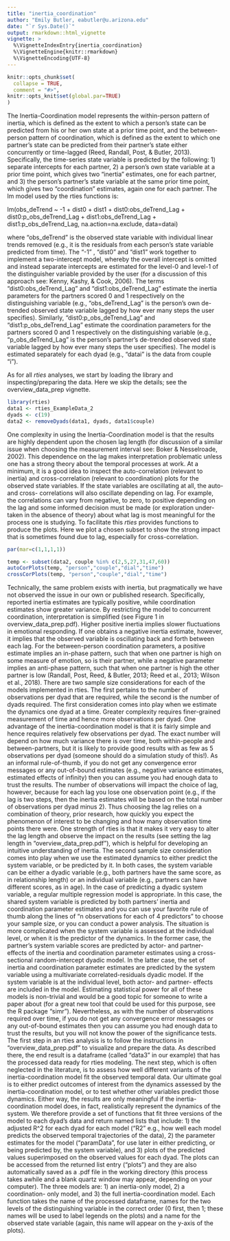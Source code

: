 ```yaml
---
title: "inertia_coordination"
author: "Emily Butler, eabutler@u.arizona.edu"
date: "`r Sys.Date()`"
output: rmarkdown::html_vignette
vignette: >
  %\VignetteIndexEntry{inertia_coordination}
  %\VignetteEngine{knitr::rmarkdown}
  %\VignetteEncoding{UTF-8}
---
```


```r
knitr::opts_chunk$set(
  collapse = TRUE,
  comment = "#>",
knitr::opts_knit$set(global.par=TRUE)
)
```

The Inertia-Coordination model represents the within-person pattern of inertia, which is defined as the extent to which a person’s state can be predicted from his or her own state at a prior time point, and the between-person pattern of coordination, which is defined as the extent to which one partner’s state can be predicted from their partner’s state either concurrently or time-lagged (Reed, Randall, Post, & Butler, 2013). Specifically, the time-series state variable is predicted by the following: 1) separate intercepts for each partner, 2) a person’s own state variable at a prior time point, which gives two “inertia” estimates, one for each partner, and 3) the person’s partner’s state variable at the same prior time point, which gives two “coordination” estimates, again one for each partner. The lm model used by the rties functions is:    

lm(obs_deTrend ~ -1 + dist0 + dist1 + dist0:obs_deTrend_Lag + dist0:p_obs_deTrend_Lag + dist1:obs_deTrend_Lag + dist1:p_obs_deTrend_Lag, na.action=na.exclude, data=datai)

where “obs_deTrend” is the observed state variable with individual linear trends removed (e.g., it is the residuals from each person’s state variable predicted from time). The “-1” , “dist0” and “dist1” work together to implement a two-intercept model, whereby the overall intercept is omitted and instead separate intercepts are estimated for the level-0 and level-1 of the distinguisher variable provided by the user (for a discussion of this approach see: Kenny, Kashy, & Cook, 2006). The terms “dist0:obs_deTrend_Lag” and “dist1:obs_deTrend_Lag” estimate the inertia parameters for the partners scored 0 and 1 respectively on the distinguishing variable (e.g., “obs_deTrend_Lag” is the person’s own de-trended observed state variable lagged by how ever many steps the user specifies). Similarly, “dist0:p_obs_deTrend_Lag” and “dist1:p_obs_deTrend_Lag” estimate the coordination parameters for the partners scored 0 and 1 respectively on the distinguishing variable (e.g., “p_obs_deTrend_Lag” is the person’s partner's de-trended observed state variable lagged by how ever many steps the user specifies). The model is estimated separately for each dyad (e.g., “datai” is the data from couple “i”).  

As for all _rties_ analyses, we start by loading the library and inspecting/preparing the data. Here we skip the details; see the overview_data_prep vignette. 

```r
library(rties)
data1 <- rties_ExampleData_2
dyads <- c(19)
data2 <- removeDyads(data1, dyads, data1$couple)
```

One complexity in using the Inertia-Coordination model is that the results are highly dependent upon the chosen lag length (for discussion of a similar issue when choosing the measurement interval see: Boker & Nesselroade, 2002). This dependence on the lag makes interpretation problematic unless one has a strong theory about the temporal processes at work. At a minimum, it is a good idea to inspect the auto-correlation (relevant to inertia) and cross-correlation (relevant to coordination)  plots for the observed state variables. If the state variables are oscillating at all, the auto- and cross- correlations will also oscillate depending on lag. For example, the correlations can vary from negative, to zero, to positive depending on the lag and some informed decision must be made (or exploration under-taken in the absence of theory) about what lag is most meaningful for the process one is studying. To facilitate this _rties_ provides functions to produce the plots. Here we plot a chosen subset to show the strong impact that is sometimes found due to lag, especially for cross-correlation. 

```r
par(mar=c(1,1,1,1))
```
```r
temp <- subset(data2, couple %in% c(2,5,27,31,47,60))
autoCorPlots(temp, "person","couple","dial","time")
crossCorPlots(temp, "person","couple","dial","time")
```

Technically, the same problem exists with inertia, but pragmatically we have not observed the issue in our own or published research. Specifically, reported inertia estimates are typically positive, while coordination estimates show greater variance. By restricting the model to concurrent coordination, interpretation is simplified (see Figure 1 in overview_data_prep.pdf). Higher positive inertia implies slower fluctuations in emotional responding. If one obtains a negative inertia estimate, however, it implies that the observed variable is oscillating back and forth between each lag. For the between-person coordination parameters, a positive estimate implies an in-phase pattern, such that when one partner is high on some measure of emotion, so is their partner, while a negative parameter implies an anti-phase pattern, such that when one partner is high the other partner is low (Randall, Post, Reed, & Butler, 2013; Reed et al., 2013; Wilson et al., 2018).
There are two sample size considerations for each of the models implemented in rties. The first pertains to the number of observations per dyad that are required, while the second is the number of dyads required. The first consideration comes into play when we estimate the dynamics one dyad at a time. Greater complexity requires finer-grained measurement of time and hence more observations per dyad. One advantage of the inertia-coordination model is that it is fairly simple and hence requires relatively few observations per dyad. The exact number will depend on how much variance there is over time, both within-people and between-partners, but it is likely to provide good results with as few as 5 observations per dyad (someone should do a simulation study of this!). As an informal rule-of-thumb, if you do not get any convergence error messages or any out-of-bound estimates (e.g., negative variance estimates, estimated effects of infinity) then you can assume you had enough data to trust the results. The number of observations will impact the choice of lag, however, because for each lag you lose one observation point (e.g., if the lag is two steps, then the inertia estimates will be based on the total number of observations per dyad minus 2). Thus choosing the lag relies on a combination of theory, prior research, how quickly you expect the phenomenon of interest to be changing and how many observation time points there were. One strength of rties is that it makes it very easy to alter the lag length and observe the impact on the results (see setting the lag length in “overview_data_prep.pdf”), which is helpful for developing an intuitive understanding of inertia.
The second sample size consideration comes into play when we use the estimated dynamics to either predict the system variable, or be predicted by it. In both cases, the system variable can be either a dyadic variable (e.g., both partners have the same score, as in relationship length) or an individual variable (e.g., partners can have different scores, as in age). In the case of predicting a dyadic system variable, a regular multiple regression model is appropriate. In this case, the shared system variable is predicted by both partners’ inertia and coordination parameter estimates and you can use your favorite rule of thumb along the lines of “n observations for each of 4 predictors” to choose your sample size, or you can conduct a power analysis. The situation is more complicated when the system variable is assessed at the individual level, or when it is the predictor of the dynamics. In the former case, the partner’s system variable scores are predicted by actor- and partner- effects of the inertia and coordination parameter estimates using a cross-sectional random-intercept dyadic model. In the latter case, the set of inertia and coordination parameter estimates are predicted by the system variable using a multivariate correlated-residuals dyadic model. If the system variable is at the individual level, both actor- and partner- effects are included in the model. Estimating statistical power for all of these models is non-trivial and would be a good topic for someone to write a paper about (for a great new tool that could be used for this purpose, see the R package “simr”). Nevertheless, as with the number of observations required over time, if you do not get any convergence error messages or any out-of-bound estimates then you can assume you had enough data to trust the results, but you will not know the power of the significance tests.
The first step in an rties analysis is to follow the instructions in “overview_data_prep.pdf” to visualize and prepare the data. As described there, the end result is a dataframe (called “data3” in our example) that has the processed data ready for rties modeling. The next step, which is often neglected in the literature, is to assess how well different variants of the inertia-coordination model fit the observed temporal data. Our ultimate goal is to either predict outcomes of interest from the dynamics assessed by the inertia-coordination model, or to test whether other variables predict those dynamics. Either way, the results are only meaningful if the inertia-coordination model does, in fact, realistically represent the dynamics of the system. We therefore provide a set of functions that fit three versions of the model to each dyad's data and return named lists that include: 1) the adjusted R^2 for each dyad for each model (“R2” e.g., how well each model predicts the observed temporal trajectories of the data), 2) the parameter estimates for the model (“paramData”, for use later in either predicting, or being predicted by, the system variable), and 3) plots of the predicted values superimposed on the observed values for each dyad. The plots can be accessed from the returned list entry (“plots”) and they are also automatically
saved as a .pdf file in the working directory (this process takes awhile and a blank quartz window may appear, depending on your computer). The three models are: 1) an inertia-only model, 2) a coordination- only model, and 3) the full inertia-coordination model. Each function takes the name of the processed dataframe, names for the two levels of the distinguishing variable in the correct order (0 first, then 1; these names will be used to label legends on the plots) and a name for the observed state variable (again, this name will appear on the y-axis of the plots).






